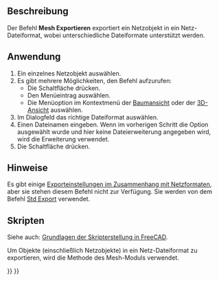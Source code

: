 <languages/>

{{Docnav/de
|[[Mesh_Import/de|Importieren]]
|[[Mesh_FromPartShape/de|NetzAusPartForm]]
|[[Mesh_Workbench/de|Mesh]]
|IconL=Mesh_Import.svg
|IconR=Mesh_FromPartShape.svg
|IconC=Workbench_Mesh.svg
}}

{{GuiCommand/de
|Name=Mesh Export
|Name/de=Mesh Exportieren
|MenuLocation=Netze → Netz exportieren…
|Workbenches=[[Mesh_Workbench/de|Mesh]]
|SeeAlso=[[Std_Export/de|Std Export]], [[Import_Export/de|Import Export]]
}}

<span id="Description"></span>
==Beschreibung==

Der Befehl '''Mesh Exportieren''' exportiert ein Netzobjekt in ein Netz-Dateiformat, wobei unterschiedliche Dateiformate unterstützt werden.

<span id="Usage"></span>
==Anwendung==

# Ein einzelnes Netzobjekt auswählen.
# Es gibt mehrere Möglichkeiten, den Befehl aufzurufen:
#* Die Schaltfläche {{Button|[[Image:Mesh_Export.svg|16px]] [[Mesh_Export/de|Netz exportieren…]]}} drücken.
#* Den Menüeintrag {{MenuCommand|Netze → [[Image:Mesh_Export.svg|16px]] Netz exportieren…}} auswählen.
#* Die Menüoption {{MenuCommand|[[Image:Mesh_Export.svg|16px]] Netz exportieren…}} im Kontextmenü der [[Tree_View/de|Baumansicht]] oder der [[3D_View/de|3D-Ansicht]] auswählen.
# Im Dialogfeld das richtige Dateiformat auswählen.
# Einen Dateinamen eingeben. Wenn im vorherigen Schritt die Option {{Value|Alle Dateien (*.*)}} ausgewählt wurde und hier keine Dateierweiterung angegeben wird, wird die Erweiterung {{FileName|.stl}} verwendet.
# Die Schaltfläche {{Button|Speichern}} drücken.

<span id="Notes"></span>
==Hinweise==

Es gibt einige [[Import_Export_Preferences/de#Verfügbare Einstellungen|Exporteinstellungen im Zusammenhang mit Netzformaten]], aber sie stehen diesem Befehl nicht zur Verfügung. Sie werden von dem Befehl [[Std_Export/de|Std Export]] verwendet.

<span id="Scripting"></span>
==Skripten==

Siehe auch: [[FreeCAD_Scripting_Basics/de|Grundlagen der Skripterstellung in FreeCAD]].

Um Objekte (einschließlich Netzobjekte) in ein Netz-Dateiformat zu exportieren, wird die Methode {{incode|export}} des Mesh-Moduls verwendet.

{{Code|code=
import FreeCAD
import Mesh

doc = FreeCAD.ActiveDocument

Mesh.export([doc.Cone, doc.Cylinder], "D:/testfiles/mymodel.stl")
}}


{{Docnav/de
|[[Mesh_Import/de|Importieren]]
|[[Mesh_FromPartShape/de|NetzAusPartForm]]
|[[Mesh_Workbench/de|Mesh]]
|IconL=Mesh_Import.svg
|IconR=Mesh_FromPartShape.svg
|IconC=Workbench_Mesh.svg
}}

{{Mesh Tools navi{{#translation:}}}}
{{Userdocnavi{{#translation:}}}}
{{clear}}